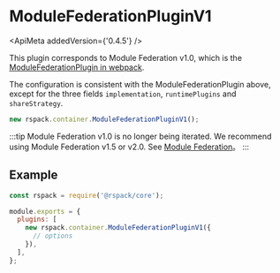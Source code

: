 
# ModuleFederationPluginV1

<ApiMeta addedVersion={'0.4.5'} />

This plugin corresponds to Module Federation v1.0, which is the [ModuleFederationPlugin in webpack](https://webpack.js.org/plugins/module-federation-plugin/).

The configuration is consistent with the ModuleFederationPlugin above, except for the three fields `implementation`, `runtimePlugins` and `shareStrategy`.

```js
new rspack.container.ModuleFederationPluginV1();
```

:::tip
Module Federation v1.0 is no longer being iterated. We recommend using Module Federation v1.5 or v2.0. See [Module Federation](/guide/features/module-federation)。
:::

## Example

```js title="rspack.config.js"
const rspack = require('@rspack/core');

module.exports = {
  plugins: [
    new rspack.container.ModuleFederationPluginV1({
      // options
    }),
  ],
};
```
